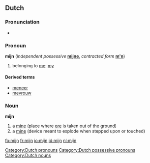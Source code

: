 ==Dutch==

===Pronunciation===
*{{audio|Nl-mijn.ogg|audio}}

===Pronoun===
'''mijn'''  {{context|dependent possessive}} (''independent possessive'' '''[[mijne]]''', ''contracted form'' '''[[m'n]]''')

# belonging to [[me]]: [[my]]

====Derived terms====
* [[meneer]]
* [[mevrouw]]

[[Category:Dutch pronouns]]
[[Category:Dutch possessive pronouns]]

===Noun===
'''mijn''' {{f}}

# a [[mine]] (place where [[ore]] is taken out of the ground)
# a [[mine]] (device meant to explode when stepped upon or touched)

[[Category:Dutch nouns]]

[[fo:mijn]]
[[fr:mijn]]
[[io:mijn]]
[[id:mijn]]
[[nl:mijn]]